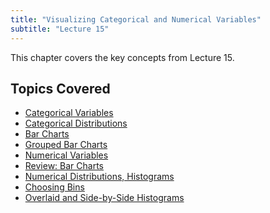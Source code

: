 ```yaml
---
title: "Visualizing Categorical and Numerical Variables"
subtitle: "Lecture 15"
---
```


This chapter covers the key concepts from Lecture 15.

## Topics Covered

* [Categorical Variables](categorical-variables.qmd)
* [Categorical Distributions](categorical-distributions.qmd)
* [Bar Charts](bar-charts.qmd)
* [Grouped Bar Charts](grouped-bar-charts.qmd)
* [Numerical Variables](numerical-variables.qmd)
* [Review: Bar Charts](review-bar-charts.qmd)
* [Numerical Distributions, Histograms](numerical-distributions-histograms.qmd)
* [Choosing Bins](choosing-bins.qmd)
* [Overlaid and Side-by-Side Histograms](overlaid-and-side-by-side-histograms.qmd)


